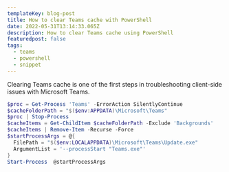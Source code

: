 ```yaml
---
templateKey: blog-post
title: How to clear Teams cache with PowerShell
date: 2022-05-31T13:14:33.065Z
description: How to clear Teams cache using PowerShell
featuredpost: false
tags:
  - teams
  - powershell
  - snippet
---
```

Clearing Teams cache is one of the first steps in troubleshooting client-side issues with Microsoft Teams.

```powershell
$proc = Get-Process 'Teams' -ErrorAction SilentlyContinue
$cacheFolderPath = "$($env:APPDATA)\Microsoft\Teams"
$proc | Stop-Process
$cacheItems = Get-ChildItem $cacheFolderPath -Exclude 'Backgrounds'
$cacheItems | Remove-Item -Recurse -Force
$startProcessArgs = @{
  FilePath = "$($env:LOCALAPPDATA)\Microsoft\Teams\Update.exe"
  ArgumentList = '--processStart "Teams.exe"'
}
Start-Process  @startProcessArgs
```